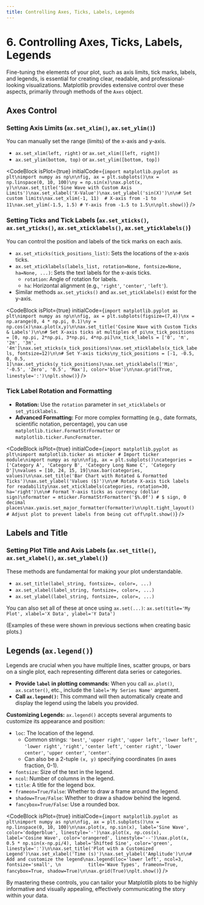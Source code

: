 ```yaml
---
title: Controlling Axes, Ticks, Labels, Legends
---
```


# 6. Controlling Axes, Ticks, Labels, Legends

Fine-tuning the elements of your plot, such as axis limits, tick marks, labels, and legends, is essential for creating clear, readable, and professional-looking visualizations. Matplotlib provides extensive control over these aspects, primarily through methods of the `Axes` object.

## Axes Control

### Setting Axis Limits (`ax.set_xlim()`, `ax.set_ylim()`)
You can manually set the range (limits) of the x-axis and y-axis.
-   `ax.set_xlim(left, right)` or `ax.set_xlim([left, right])`
-   `ax.set_ylim(bottom, top)` or `ax.set_ylim([bottom, top])`

<CodeBlock
  isPlot={true}
  initialCode={`import matplotlib.pyplot as plt\nimport numpy as np\n\nfig, ax = plt.subplots()\nx = np.linspace(0, 10, 100)\ny = np.sin(x)\nax.plot(x, y)\n\nax.set_title('Sine Wave with Custom Axis Limits')\nax.set_xlabel('X-Value')\nax.set_ylabel('sin(X)')\n\n# Set custom limits\nax.set_xlim(-1, 11)  # X-axis from -1 to 11\nax.set_ylim(-1.5, 1.5) # Y-axis from -1.5 to 1.5\n\nplt.show()`}
/>

### Setting Ticks and Tick Labels (`ax.set_xticks()`, `ax.set_yticks()`, `ax.set_xticklabels()`, `ax.set_yticklabels()`)
You can control the position and labels of the tick marks on each axis.

-   `ax.set_xticks(tick_positions_list)`: Sets the locations of the x-axis ticks.
-   `ax.set_xticklabels(labels_list, rotation=None, fontsize=None, ha=None, ...)`: Sets the text labels for the x-axis ticks.
    -   `rotation`: Angle of rotation for labels.
    -   `ha`: Horizontal alignment (e.g., `'right'`, `'center'`, `'left'`).
-   Similar methods `ax.set_yticks()` and `ax.set_yticklabels()` exist for the y-axis.

<CodeBlock
  isPlot={true}
  initialCode={`import matplotlib.pyplot as plt\nimport numpy as np\n\nfig, ax = plt.subplots(figsize=(7,4))\nx = np.arange(0, 4 * np.pi, 0.1)\ny = np.cos(x)\nax.plot(x,y)\n\nax.set_title('Cosine Wave with Custom Ticks & Labels')\n\n# Set X-axis ticks at multiples of pi\nx_tick_positions = [0, np.pi, 2*np.pi, 3*np.pi, 4*np.pi]\nx_tick_labels = ['0', 'π', '2π', '3π', '4π']\nax.set_xticks(x_tick_positions)\nax.set_xticklabels(x_tick_labels, fontsize=12)\n\n# Set Y-axis ticks\ny_tick_positions = [-1, -0.5, 0, 0.5, 1]\nax.set_yticks(y_tick_positions)\nax.set_yticklabels(['Min', '-0.5', 'Zero', '0.5', 'Max'], color='blue')\n\nax.grid(True, linestyle=':')\nplt.show()`}
/>

### Tick Label Rotation and Formatting
-   **Rotation:** Use the `rotation` parameter in `set_xticklabels` or `set_yticklabels`.
-   **Advanced Formatting:** For more complex formatting (e.g., date formats, scientific notation, percentage), you can use `matplotlib.ticker.FormatStrFormatter` or `matplotlib.ticker.FuncFormatter`.

<CodeBlock
  isPlot={true}
  initialCode={`import matplotlib.pyplot as plt\nimport matplotlib.ticker as mticker # Import ticker module\nimport numpy as np\n\nfig, ax = plt.subplots()\ncategories = ['Category A', 'Category B', 'Category Long Name C', 'Category D']\nvalues = [10, 24, 15, 19]\nax.bar(categories, values)\n\nax.set_title('Bar Chart with Rotated & Formatted Ticks')\nax.set_ylabel('Values ($)')\n\n# Rotate X-axis tick labels for readability\nax.set_xticklabels(categories, rotation=30, ha='right')\n\n# Format Y-axis ticks as currency (dollar sign)\nformatter = mticker.FormatStrFormatter('$%.0f') # $ sign, 0 decimal places\nax.yaxis.set_major_formatter(formatter)\n\nplt.tight_layout() # Adjust plot to prevent labels from being cut off\nplt.show()`}
/>

## Labels and Title

### Setting Plot Title and Axis Labels (`ax.set_title()`, `ax.set_xlabel()`, `ax.set_ylabel()`)
These methods are fundamental for making your plot understandable.
-   `ax.set_title(label_string, fontsize=, color=, ...)`
-   `ax.set_xlabel(label_string, fontsize=, color=, ...)`
-   `ax.set_ylabel(label_string, fontsize=, color=, ...)`

You can also set all of these at once using `ax.set(...)`:
`ax.set(title='My Plot', xlabel='X Data', ylabel='Y Data')`

(Examples of these were shown in previous sections when creating basic plots.)

## Legends (`ax.legend()`)
Legends are crucial when you have multiple lines, scatter groups, or bars on a single plot, each representing different data series or categories.

-   **Provide `label` in plotting commands:** When you call `ax.plot()`, `ax.scatter()`, etc., include the `label='My Series Name'` argument.
-   **Call `ax.legend()`:** This command will then automatically create and display the legend using the labels you provided.

**Customizing Legends:**
`ax.legend()` accepts several arguments to customize its appearance and position:
-   `loc`: The location of the legend.
    -   Common strings: `'best'`, `'upper right'`, `'upper left'`, `'lower left'`, `'lower right'`, `'right'`, `'center left'`, `'center right'`, `'lower center'`, `'upper center'`, `'center'`.
    -   Can also be a 2-tuple `(x, y)` specifying coordinates (in axes fraction, 0-1).
-   `fontsize`: Size of the text in the legend.
-   `ncol`: Number of columns in the legend.
-   `title`: A title for the legend box.
-   `frameon=True/False`: Whether to draw a frame around the legend.
-   `shadow=True/False`: Whether to draw a shadow behind the legend.
-   `fancybox=True/False`: Use a rounded box.

<CodeBlock
  isPlot={true}
  initialCode={`import matplotlib.pyplot as plt\nimport numpy as np\n\nfig, ax = plt.subplots()\nx = np.linspace(0, 10, 100)\n\nax.plot(x, np.sin(x), label='Sine Wave', color='dodgerblue', linestyle='-')\nax.plot(x, np.cos(x), label='Cosine Wave', color='orangered', linestyle='--')\nax.plot(x, 0.5 * np.sin(x-np.pi/4), label='Shifted Sine', color='green', linestyle=':')\n\nax.set_title('Plot with a Customized Legend')\nax.set_xlabel('Time (s)')\nax.set_ylabel('Amplitude')\n\n# Add and customize the legend\nax.legend(loc='lower left', ncol=3, fontsize='small', \n          title='Wave Types', frameon=True, fancybox=True, shadow=True)\n\nax.grid(True)\nplt.show()`}
/>

By mastering these controls, you can tailor your Matplotlib plots to be highly informative and visually appealing, effectively communicating the story within your data.